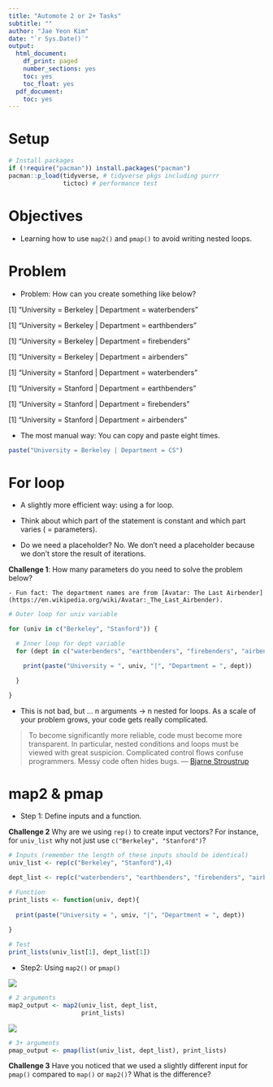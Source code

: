 ```yaml
---
title: "Automote 2 or 2+ Tasks"
subtitle: ""
author: "Jae Yeon Kim"
date: "`r Sys.Date()`"
output:
  html_document:
    df_print: paged
    number_sections: yes
    toc: yes
    toc_float: yes
  pdf_document:
    toc: yes
---
```


# Setup 

```r
# Install packages 
if (!require("pacman")) install.packages("pacman")
pacman::p_load(tidyverse, # tidyverse pkgs including purrr
               tictoc) # performance test 
```

# Objectives 

- Learning how to use `map2()` and `pmap()` to avoid writing nested loops.

# Problem 

- Problem: How can you create something like below?

[1] "University =  Berkeley | Department =  waterbenders"

[1] "University =  Berkeley | Department =  earthbenders"

[1] "University =  Berkeley | Department =  firebenders"

[1] "University =  Berkeley | Department =  airbenders"

[1] "University =  Stanford | Department =  waterbenders"

[1] "University =  Stanford | Department =  earthbenders"

[1] "University =  Stanford | Department =  firebenders"

[1] "University =  Stanford | Department =  airbenders"

- The most manual way: You can copy and paste eight times.

```r
paste("University = Berkeley | Department = CS")
```

# For loop 

- A slightly more efficient way: using a for loop. 

- Think about which part of the statement is constant and which part varies ( = parameters).  
- Do we need a placeholder? No. We don't need a placeholder because we don't store the result of iterations.
    
**Challenge 1**: How many parameters do you need to solve the problem below?

    - Fun fact: The department names are from [Avatar: The Last Airbender](https://en.wikipedia.org/wiki/Avatar:_The_Last_Airbender). 
  
```r

# Outer loop for univ variable 

for (univ in c("Berkeley", "Stanford")) {

  # Inner loop for dept variable 
  for (dept in c("waterbenders", "earthbenders", "firebenders", "airbenders")) {

    print(paste("University = ", univ, "|", "Department = ", dept))

  }

}

```

- This is not bad, but ... n arguments -> n nested for loops. As a scale of your problem grows, your code gets really complicated.

> To become significantly more reliable, code must become more transparent. In particular, nested conditions and loops must be viewed with great suspicion. Complicated control flows confuse programmers. Messy code often hides bugs. — [Bjarne Stroustrup](https://en.wikipedia.org/wiki/Bjarne_Stroustrup)

# map2 & pmap

- Step 1: Define inputs and a function.

**Challenge 2** Why are we using `rep()` to create input vectors? For instance, for `univ_list` why not just use `c("Berkeley", "Stanford")`?

```r
# Inputs (remember the length of these inputs should be identical)
univ_list <- rep(c("Berkeley", "Stanford"),4)

dept_list <- rep(c("waterbenders", "earthbenders", "firebenders", "airbenders"),2)
```


```r
# Function 
print_lists <- function(univ, dept){
  
  print(paste("University = ", univ, "|", "Department = ", dept))
  
}
```


```r
# Test 
print_lists(univ_list[1], dept_list[1])

```

- Step2: Using `map2()` or `pmap()`

![](https://dcl-prog.stanford.edu/images/map2.png)
```r

# 2 arguments 
map2_output <- map2(univ_list, dept_list,
                    print_lists) 

```

![](https://d33wubrfki0l68.cloudfront.net/e426c5755e2e65bdcc073d387775db79791f32fd/92902/diagrams/functionals/pmap.png)

```r
# 3+ arguments 
pmap_output <- pmap(list(univ_list, dept_list), print_lists) 

```

**Challenge 3** Have you noticed that we used a slightly different input for `pmap()` compared to `map()` or `map2()`? What is the difference?
